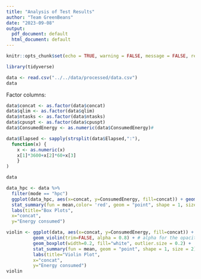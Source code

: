 ```yaml
---
title: "Analysis of Test Results"
author: "Team GreenBeans"
date: "2023-09-08"
output:
  pdf_document: default
  html_document: default
---
```


```r
knitr::opts_chunk$set(echo = TRUE, warning = FALSE, message = FALSE, results = "hide",fig.show = 'hide'  )
```

```r
library(tidyverse)
```

```r
data <- read.csv("../../data/processed/data.csv")
data
```

Factor columns:

```r
data$concat <- as.factor(data$concat)
data$qlim <- as.factor(data$qlim)
data$ntasks <- as.factor(data$ntasks)
data$cpuspt <- as.factor(data$cpuspt)
data$ConsumedEnergy <- as.numeric(data$ConsumedEnergy)#

data$Elapsed <- sapply(strsplit(data$Elapsed,":"),
  function(x) {
    x <- as.numeric(x)
    x[1]*3600+x[2]*60+x[3]
    }
)

data
```

```r
data_hpc <- data %>%
  filter(mode == "hpc")
  ggplot(data_hpc, aes(x=concat, y=ConsumedEnergy, fill=concat)) + geom_boxplot() +
  stat_summary(fun = mean,color= 'red', geom = "point", shape = 1, size = 2) +
  labs(title="Box Plots",
  x="concat",
  y="Energy consumed") 
```

```r
violin <- ggplot(data, aes(x=concat, y=ConsumedEnergy, fill=concat)) +
          geom_violin(trim=FALSE, alpha = 0.8) + # alpha for the opacity
          geom_boxplot(width=0.2, fill="white", outlier.size = 0.2) +
          stat_summary(fun = mean, geom = "point", shape = 1, size = 2) +
          labs(title="Violin Plot",
          x="concat",
          y="Energy consumed") 
violin
```